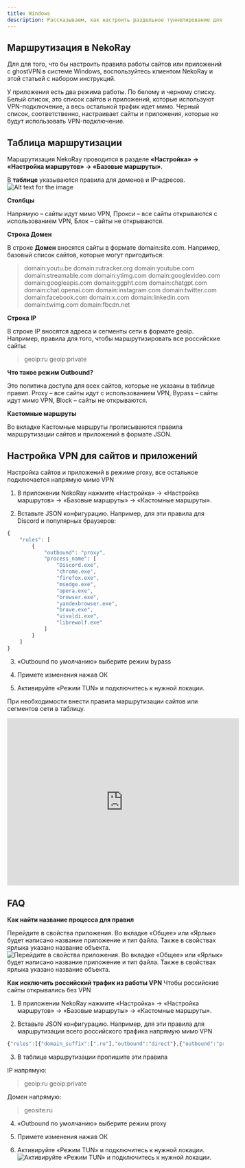 ```yaml
---
title: Windows
description: Рассказываем, как настроить раздельное туннелирование для нужных приложений или сайтов в клиенте NekoRay
---
```





## Маршрутизация в NekoRay

Для для того, что бы настроить правила работы сайтов или приложений с ghostVPN в системе Windows, воспользуйтесь клиентом NekoRay и этой статьей с набором инструкций.

У приложения есть два режима работы. По белому и черному списку. Белый список, это список сайтов и приложений, которые используют VPN-подключение, а весь остальной трафик идет мимо. Черный список, соответственно, настраивает сайты и приложения, которые не будут использовать VPN-подключение.

## Таблица маршрутизации

Маршрутизация NekoRay проводится в разделе <b>«Настройка» → «Настройка маршрутов» → «Базовые маршруты»</b>.

В <b>таблице</b> указываются правила для доменов и IP-адресов.
![Alt text for the image](https://vpnghost.space/manual/neko1.avif)

**Столбцы**

Напрямую – сайты идут мимо VPN, Прокси – все сайты открываются с использованием VPN, Блок – сайты не открываются.

**Строка Домен**

В строке <b>Домен</b> вносятся сайты в формате domain:site.com. Например, базовый список сайтов, которые могут пригодиться:
> domain:youtu.be 
> domain:rutracker.org 
> domain:youtube.com
> domain:streamable.com
> domain:ytimg.com
> domain:googlevideo.com
> domain:googleapis.com
> domain:ggpht.com
> domain:chatgpt.com
> domain:chat.openai.com
> domain:instagram.com
> domain:twitter.com
> domain:facebook.com
> domain:x.com
> domain:linkedin.com
> domain:twimg.com
> domain:fbcdn.net

**Строка IP**

В строке IP вносятся адреса и сегменты сети в формате geoip. Например, правила для того, чтобы маршрутизировать все российские сайты:
> geoip:ru
> geoip:private

**Что такое режим Outbound?**

Это политика доступа для всех сайтов, которые не указаны в таблице правил.
Proxy – все сайты идут с использованием VPN, Bypass – сайты идут мимо VPN, Block – сайты не открываются.


**Кастомные маршруты**

Во вкладке Кастомные маршруты прописываются правила маршрутизации сайтов и приложений в формате JSON.

## Настройка VPN для сайтов и приложений

Настройка сайтов и приложений в режиме proxy, все остальное подключается напрямую мимо VPN

1. В приложении NekoRay нажмите «Настройка» → «Настройка маршрутов» → «Базовые маршруты» → «Кастомные маршруты».

2. Вставьте JSON конфигурацию. Например, для эти правила для Discord и популярных браузеров:

```jsx {} showLineNumbers
{
    "rules": [
        {
            "outbound": "proxy",
            "process_name": [
                "Discord.exe",
                "chrome.exe",
                "firefox.exe",
                "msedge.exe",
                "opera.exe",
                "browser.exe",
                "yandexbrowser.exe",
                "brave.exe",
                "vivaldi.exe",
                "librewolf.exe"
            ]
        }
    ]
}
```

3. «Outbound по умолчанию» выберите режим bypass

4. Примете изменения нажав ОК

5. Активируйте «Режим TUN» и подключитесь к нужной локации.

При необходимости внести правила маршрутизации сайтов или сегментов сети в таблицу.

<center><iframe
  width="540"
  height="390"
  src="https://vpnghost.space/manual/neko2.mp4"
  frameborder="0"
  allow="accelerometer; autoplay; clipboard-write; encrypted-media; gyroscope; picture-in-picture; fullscreen;"
  allowfullscreen
></iframe>
</center>

## FAQ

**Как найти название процесса для правил**

Перейдите в свойства приложения. Во вкладке «Общее» или «Ярлык» будет написано название приложение и тип файла. Также в свойствах ярлыка указано название объекта.
![Перейдите в свойства приложения. Во вкладке «Общее» или «Ярлык» будет написано название приложение и тип файла. Также в свойствах ярлыка указано название объекта.](https://vpnghost.space/manual/neko1.avif)

**Как исключить российский трафик из работы VPN**
Чтобы российские сайты открывались без VPN

1. В приложении NekoRay нажмите «Настройка» → «Настройка маршрутов» → «Базовые маршруты» → «Кастомные маршруты».

2. Вставьте JSON конфигурацию. Например, для эти правила для маршрутизации всего российского трафика напрямую мимо VPN

```jsx {} showLineNumbers
{"rules":[{"domain_suffix":[".ru"],"outbound":"direct"},{"outbound":"proxy"}]}
```

3. В таблице маршрутизации пропишите эти правила

IP напрямую:
> geoip:ru 
> geoip:private

Домен напрямую:
> geosite:ru

4. «Outbound по умолчанию» выберите режим proxy

5. Примете изменения нажав ОК

6. Активируйте «Режим TUN» и подключитесь к нужной локации.
![Активируйте «Режим TUN» и подключитесь к нужной локации.](https://vpnghost.space/manual/neko4.avif)

